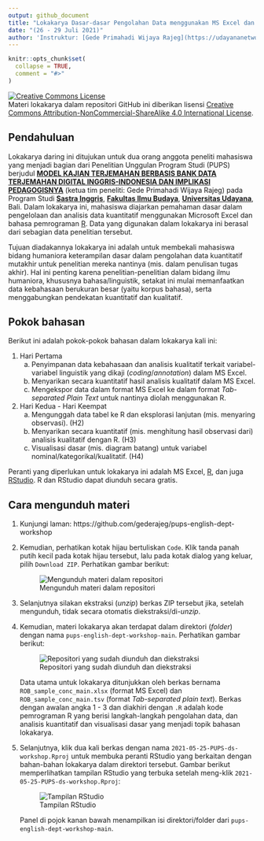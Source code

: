 ```yaml
---
output: github_document
title: "Lokakarya Dasar-dasar Pengolahan Data menggunakan MS Excel dan R - Penelitian Unggulan Program Studi (PUPS)"
date: "(26 - 29 Juli 2021)"
author: 'Instruktur: [Gede Primahadi Wijaya Rajeg](https://udayananetworking.unud.ac.id/lecturer/880-gede-primahadi-wijaya-rajeg) <a itemprop="sameAs" content="https://orcid.org/0000-0002-2047-8621" href="https://orcid.org/0000-0002-2047-8621" target="orcid.widget" rel="noopener noreferrer" style="vertical-align:top;"><img src="https://orcid.org/sites/default/files/images/orcid_16x16.png" style="width:1em;margin-right:.5em;" alt="ORCID iD icon"></a>'
---
```


<!-- README.md is generated from README.Rmd. Please edit that file -->

```r
knitr::opts_chunk$set(
  collapse = TRUE,
  comment = "#>"
)
```


<a rel="license" href="http://creativecommons.org/licenses/by-nc-sa/4.0/"><img alt="Creative Commons License" style="border-width:0" src="https://i.creativecommons.org/l/by-nc-sa/4.0/88x31.png" /></a><br />Materi lokakarya dalam repositori GitHub ini diberikan lisensi <a rel="license" href="http://creativecommons.org/licenses/by-nc-sa/4.0/">Creative Commons Attribution-NonCommercial-ShareAlike 4.0 International License</a>.

<!-- badges: start -->
<!-- badges: end -->

## Pendahuluan

Lokakarya daring ini ditujukan untuk dua orang anggota peneliti mahasiswa yang menjadi bagian dari Penelitian Unggulan Program Studi (PUPS) berjudul [__MODEL KAJIAN TERJEMAHAN BERBASIS BANK DATA TERJEMAHAN DIGITAL INGGRIS-INDONESIA DAN IMPLIKASI PEDAGOGISNYA__](https://udayananetworking.unud.ac.id/lecturer/research/880-gede-primahadi-wijaya-rajeg/a-model-for-translation-study-based-on-english-indonesian-translation-database-and-its-pedagogical-implication-1179) (ketua tim peneliti: Gede Primahadi Wijaya Rajeg) pada Program Studi [__Sastra Inggris__](https://sasing.unud.ac.id), [__Fakultas Ilmu Budaya__](https://fib.unud.ac.id), [__Universitas Udayana__](https://www.unud.ac.id), Bali. Dalam lokakarya ini, mahasiswa diajarkan pemahaman dasar dalam pengelolaan dan analisis data kuantitatif menggunakan Microsoft Excel dan bahasa pemrograman [R](https://www.r-project.org). Data yang digunakan dalam lokakarya ini berasal dari sebagian data penelitian tersebut.

Tujuan diadakannya lokakarya ini adalah untuk membekali mahasiswa bidang humaniora keterampilan dasar dalam pengolahan data kuantitatif mutakhir untuk penelitian mereka nantinya (mis. dalam penulisan tugas akhir). Hal ini penting karena penelitian-penelitian dalam bidang ilmu humaniora, khususnya bahasa/linguistik, setakat ini mulai memanfaatkan data kebahasaan berukuran besar (yaitu korpus bahasa), serta menggabungkan pendekatan kuantitatif dan kualitatif.

## Pokok bahasan

Berikut ini adalah pokok-pokok bahasan dalam lokakarya kali ini:

1) Hari Pertama
    a) Penyimpanan data kebahasaan dan analisis kualitatif terkait variabel-variabel linguistik yang dikaji (*coding*/*annotation*) dalam MS Excel.
    a) Menyarikan secara kuantitatif hasil analisis kualitatif dalam MS Excel.
    a) Mengekspor data dalam format MS Excel ke dalam format *Tab-separated Plain Text* untuk nantinya diolah menggunakan R.
1) Hari Kedua - Hari Keempat
    a) Mengunggah data tabel ke R dan eksplorasi lanjutan (mis. menyaring observasi). (H2)
    a) Menyarikan secara kuantitatif (mis. menghitung hasil observasi dari) analisis kualitatif dengan R. (H3)
    a) Visualisasi dasar (mis. diagram batang) untuk variabel nominal/kategorikal/kualitatif. (H4)

Peranti yang diperlukan untuk lokakarya ini adalah MS Excel, [R](https://cran.r-project.org), dan juga [RStudio](https://www.rstudio.com/products/rstudio/download/). R dan RStudio dapat diunduh secara gratis.

## Cara mengunduh materi

1. Kunjungi laman: https://github.com/gederajeg/pups-english-dept-workshop

2. Kemudian, perhatikan kotak hijau bertuliskan `Code`. Klik tanda panah putih kecil pada kotak hijau tersebut, lalu pada kotak dialog yang keluar, pilih `Download ZIP`. Perhatikan gambar berikut:

    ![Mengunduh materi dalam repositori](pups-download-repo.png)

3. Selanjutnya silakan ekstraksi (*unzip*) berkas ZIP tersebut jika, setelah mengunduh, tidak secara otomatis diekstraksi/di-*unzip*.

4. Kemudian, materi lokakarya akan terdapat dalam direktori (*folder*) dengan nama `pups-english-dept-workshop-main`. Perhatikan gambar berikut:

    ![Repositori yang sudah diunduh dan diekstraksi](pups-downloaded-repo.png)

    Data utama untuk lokakarya ditunjukkan oleh berkas bernama `ROB_sample_conc_main.xlsx` (format MS Excel) dan `ROB_sample_conc_main.tsv` (format *Tab-separated plain text*). Berkas dengan awalan angka 1 - 3 dan diakhiri dengan `.R` adalah kode pemrograman R yang berisi langkah-langkah pengolahan data, dan analisis kuantitatif dan visualisasi dasar yang menjadi topik bahasan lokakarya.

5. Selanjutnya, klik dua kali berkas dengan nama `2021-05-25-PUPS-ds-workshop.Rproj` untuk membuka peranti RStudio yang berkaitan dengan bahan-bahan lokakarya dalam direktori tersebut. Gambar berikut memperlihatkan tampilan RStudio yang terbuka setelah meng-klik `2021-05-25-PUPS-ds-workshop.Rproj`:

    ![Tampilan RStudio](rstudio-session-first-open.png)
    
    Panel di pojok kanan bawah menampilkan isi direktori/folder dari `pups-english-dept-workshop-main`.